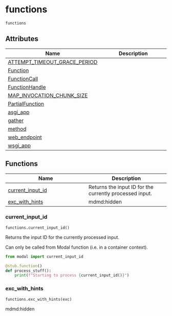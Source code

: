 # functions { #modal.functions }

`functions`

## Attributes

| Name | Description |
| --- | --- |
| [ATTEMPT_TIMEOUT_GRACE_PERIOD](#modal.functions.ATTEMPT_TIMEOUT_GRACE_PERIOD) |  |
| [Function](#modal.functions.Function) |  |
| [FunctionCall](#modal.functions.FunctionCall) |  |
| [FunctionHandle](#modal.functions.FunctionHandle) |  |
| [MAP_INVOCATION_CHUNK_SIZE](#modal.functions.MAP_INVOCATION_CHUNK_SIZE) |  |
| [PartialFunction](#modal.functions.PartialFunction) |  |
| [asgi_app](#modal.functions.asgi_app) |  |
| [gather](#modal.functions.gather) |  |
| [method](#modal.functions.method) |  |
| [web_endpoint](#modal.functions.web_endpoint) |  |
| [wsgi_app](#modal.functions.wsgi_app) |  |

## Functions

| Name | Description |
| --- | --- |
| [current_input_id](#modal.functions.current_input_id) | Returns the input ID for the currently processed input. |
| [exc_with_hints](#modal.functions.exc_with_hints) | mdmd:hidden |

### current_input_id { #modal.functions.current_input_id }

`functions.current_input_id()`

Returns the input ID for the currently processed input.

Can only be called from Modal function (i.e. in a container context).

```python
from modal import current_input_id

@stub.function()
def process_stuff():
    print(f"Starting to process {current_input_id()}")
```

### exc_with_hints { #modal.functions.exc_with_hints }

`functions.exc_with_hints(exc)`

mdmd:hidden